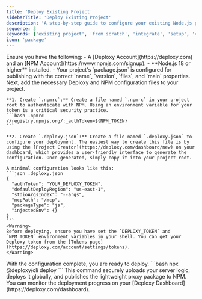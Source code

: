 ```yaml
---
title: 'Deploy Existing Project'
sidebarTitle: 'Deploy Existing Project'
description: 'A step-by-step guide to configure your existing Node.js project for secure, serverless deployment with Deploxy.'
sequence: 3
keywords: ['existing project', 'from scratch', 'integrate', 'setup', 'configuration']
icon: 'package'
---
```


<Steps>
  <Step title="Check Prerequisites">
    Ensure you have the following:
    - A [Deploxy Account](https://deploxy.com) and an [NPM Account](https://www.npmjs.com/signup).
    - **Node.js 18 or higher** installed.
    - Your project's `package.json` is configured for publishing with the correct `name`, `version`, `files`, and `main` properties.
  </Step>

  <Step title="Configure Your Project">
    Next, add the necessary Deploxy and NPM configuration files to your project.

    **1. Create `.npmrc`:** Create a file named `.npmrc` in your project root to authenticate with NPM. Using an environment variable for your token is a critical security practice.
    ```bash .npmrc
    //registry.npmjs.org/:_authToken=${NPM_TOKEN}
    ```

    **2. Create `.deploxy.json`:** Create a file named `.deploxy.json` to configure your deployment. The easiest way to create this file is by using the [Project Creator](https://deploxy.com/dashboard/new) on your dashboard, which provides a user-friendly interface to generate the configuration. Once generated, simply copy it into your project root.

    A minimal configuration looks like this:
    ```json .deploxy.json
    {
      "authToken": "YOUR_DEPLOXY_TOKEN",
      "defaultDeployRegion": "us-east-1",
      "stdioArgsIndex": "--args",
      "mcpPath": "/mcp",
      "packageType": "js",
      "injectedEnv": {}
    }
    ```
    <Warning>
    Before deploying, ensure you have set the `DEPLOXY_TOKEN` and `NPM_TOKEN` environment variables in your shell. You can get your Deploxy token from the [Tokens page](https://deploxy.com/account/settings/tokens).
    </Warning>
  </Step>

  <Step title="Deploy Your Project">
    With the configuration complete, you are ready to deploy.
    ```bash
    npx @deploxy/cli deploy
    ```
    This command securely uploads your server logic, deploys it globally, and publishes the lightweight proxy package to NPM.
    <Check>
    You can monitor the deployment progress on your [Deploxy Dashboard](https://deploxy.com/dashboard).
    </Check>
  </Step>
</Steps>